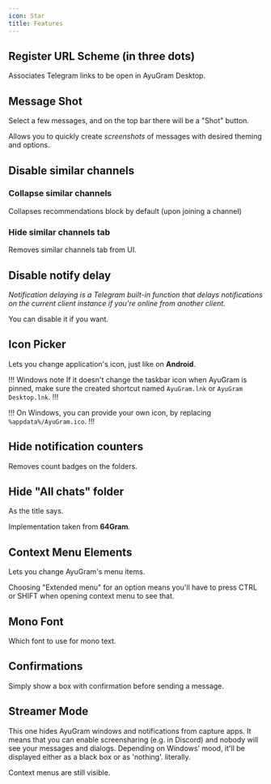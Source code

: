 ```yaml
---
icon: Star
title: Features
---
```


## Register URL Scheme (in three dots)

Associates Telegram links to be open in AyuGram Desktop.

## Message Shot

Select a few messages, and on the top bar there will be a "Shot" button.

Allows you to quickly create *screenshots* of messages with desired theming and options.

## Disable similar channels

### Collapse similar channels

Collapses recommendations block by default (upon joining a channel) 

### Hide similar channels tab

Removes similar channels tab from UI.

## Disable notify delay

*Notification delaying is a Telegram built-in function that delays notifications on the current client instance if you're online from another client.*

You can disable it if you want.

## Icon Picker

Lets you change application's icon, just like on **Android**.

!!! Windows note
If it doesn't change the taskbar icon when AyuGram is pinned, make sure the created shortcut named `AyuGram.lnk` or `AyuGram Desktop.lnk`.
!!!

!!!
On Windows, you can provide your own icon, by replacing `%appdata%/AyuGram.ico`.
!!!

## Hide notification counters

Removes count badges on the folders.

## Hide "All chats" folder

As the title says.

Implementation taken from **64Gram**.

## Context Menu Elements

Lets you change AyuGram's menu items.

Choosing "Extended menu" for an option means you'll have to press CTRL or SHIFT when opening context menu to see that.

## Mono Font

Which font to use for mono text.

## Confirmations

Simply show a box with confirmation before sending a message.

## Streamer Mode

This one hides AyuGram windows and notifications from capture apps. It means that you can enable screensharing (e.g. in Discord) and nobody will see your messages and dialogs.
Depending on Windows' mood, it'll be displayed either as a black box or as 'nothing'. literally.

Context menus are still visible.